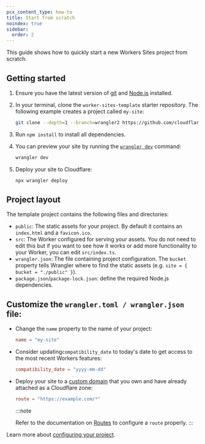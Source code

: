 ```yaml
---
pcx_content_type: how-to
title: Start from scratch
noindex: true
sidebar:
  order: 2
---
```



<Render file="workers_sites" />

This guide shows how to quickly start a new Workers Sites project from scratch.

## Getting started

1. Ensure you have the latest version of [git](https://git-scm.com/downloads) and [Node.js](https://nodejs.org/en/download/) installed.

2. In your terminal, clone the `worker-sites-template` starter repository.
   The following example creates a project called `my-site`:

   ```sh
   git clone --depth=1 --branch=wrangler2 https://github.com/cloudflare/worker-sites-template my-site
   ```

3. Run `npm install` to install all dependencies.

4. You can preview your site by running the [`wrangler dev`](/workers/wrangler/commands/#dev) command:

   ```sh
   wrangler dev
   ```

5. Deploy your site to Cloudflare:

   ```sh
   npx wrangler deploy
   ```

## Project layout

The template project contains the following files and directories:

- `public`: The static assets for your project. By default it contains an `index.html` and a `favicon.ico`.
- `src`: The Worker configured for serving your assets. You do not need to edit this but if you want to see how it works or add more functionality to your Worker, you can edit `src/index.ts`.
- `wrangler.json`: The file containing project configuration.
  The `bucket` property tells Wrangler where to find the static assets (e.g. `site = { bucket = "./public" }`).
- `package.json`/`package-lock.json`: define the required Node.js dependencies.

## Customize the `wrangler.toml / wrangler.json` file:

- Change the `name` property to the name of your project:

  <WranglerConfig>

  ```toml
  name = "my-site"
  ```

  </WranglerConfig>

- Consider updating`compatibility_date` to today's date to get access to the most recent Workers features:

  <WranglerConfig>

  ```toml
  compatibility_date = "yyyy-mm-dd"
  ```

  </WranglerConfig>

- Deploy your site to a [custom domain](/workers/configuration/routing/custom-domains/) that you own and have already attached as a Cloudflare zone:

  <WranglerConfig>

  ```toml
  route = "https://example.com/*"
  ```

  </WranglerConfig>

  :::note

  Refer to the documentation on [Routes](/workers/configuration/routing/routes/) to configure a `route` properly.
  :::

Learn more about [configuring your project](/workers/wrangler/configuration/).

